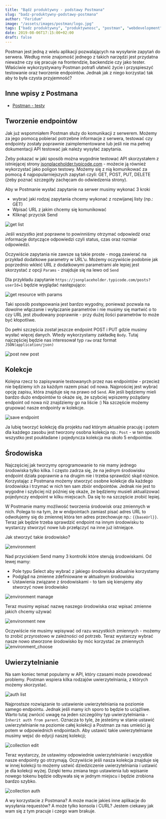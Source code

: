 ```yaml
---
title: "Bądź produktywny - podstawy Postmana"
slug: "badz-produktywny-podstawy-postmana"
author: "Feridum"
image: "/assets/images/postman/logo.jpg"
tags: ["badz produktywny", "produktywnosc", "postman", "webdevelopment", "webdev"]
date: 2019-08-06T17:15:00+02:00
draft: false
---
```


Postman jest jedną z wielu aplikacji pozwalających na wysyłanie zapytań do serwera. Według mnie znajomość jednego z takich narzędzi jest przydatna nieważne czy się pracuje na frontendzie, backendzie czy jako tester. Właściwie wykorzystywany Postman potrafi ułatwić życie i przyspieszyć testowanie oraz tworzenie endpointów. Jednak jak z niego korzystać tak aby to była czysta przyjemność?



## Inne wpisy z Postmana

- [Postman - testy](/post/badz-produktywny-testy-w-postmanie)

## Tworzenie endpointów

Jak już wspomniałem Postman służy do komunikacji z serwerem. Możemy za jego pomocą pobierać potrzebne informacje z serwera, testować czy endpointy zostały poprawnie zaimplementowane lub jeśli nie ma pełnej dokumentacji API testować jak należy wysyłać zapytania. 

Żeby pokazać w jaki sposób można wygodnie testować API skorzystałem z istniejącej strony [jsonplaceholder.typicode.com](https://jsonplaceholder.typicode.com/) - możecie ją również wykorzystać jako poligon testowy. Możemy się z nią komunikować za pomocą 4 najpopularniejszych zapytań czyli: GET, POST, PUT, DELETE (żeby poznać szczegóły zachęcam do odwiedzenia strony).  

Aby w Postmanie wysłać zapytanie na serwer musimy wykonać 3 kroki

- wybrać jaki rodzaj zapytania chcemy wykonać z rozwijanej listy (np.: GET)
- Wpisać URL z jakim chcemy się komunikować
- Kliknąć przycisk Send

![get list](/assets/images/postman/GET.png)

Jeśli wszystko jest poprawne to powinniśmy otrzymać odpowiedź oraz informacje dotyczące odpowiedzi czyli status, czas oraz rozmiar odpowiedzi.

Oczywiście zapytania nie zawsze są takie proste - mogą zawierać na przykład dodatkowe parametry w URL'u. Możemy oczywiście podobnie jak poprzednio wkleić URL z dodatkowymi parametrami ale lepiej jest skorzystać z opcji `Params` - znajduje się na lewo od `Send`

Dla przykładu zapytanie `https://jsonplaceholder.typicode.com/posts?userId=1` będzie wyglądać następująco: 

![get resource with params](/assets/images/postman/GET_single.png)

Taki sposób postępowania jest bardzo wygodny, ponieważ pozwala na dowolne włączanie i wyłączanie parametrów i nie musimy się martwić o to czy URL jest zbudowany poprawnie - przy dużej ilości parametrów to może być kłopotliwe.

Do pełni szczęścia został jeszcze endpoint POST i PUT gdzie musimy wysłać więcej danych. Wtedy wykorzystamy zakładkę `Body`. Tutaj najczęściej będzie nas interesował typ `raw` oraz format `JSON(application/json)`

![post new post](/assets/images/postman/POST.png)

## Kolekcje
Kolejna rzecz to zapisywanie testowanych przez nas endpointów - przecież nie będziemy ich za każdym razem pisać od nowa. Najprościej jest wybrać opcję zapisu, która znajduje się na prawo od `Send`. Ale jeśli będziemy mieli bardzo dużo endpointów to okaże się, że szybciej wpiszemy pożądany endpoint od nowa niż znajdziemy go na liście :) Na szczęście możemy grupować nasze endpointy w kolekcje. 

![save endpoint](/assets/images/postman/save.png)

Ja lubię tworzyć kolekcję dla projektu nad którym aktualnie pracuję i potem dla każdego zasobu jest tworzony osobna kolekcja np.: `Post` - w ten sposób wszystko jest poukładane i pojedyncza kolekcja ma około 5 endpointów. 

## Środowiska

Najczęściej jak tworzymy oprogramowanie to nie mamy jednego środowiska tylko kilka. I często zadrza się, że na jednym środowisku endpoint działa poprawnie a na drugim nie i trzeba sprawdzić skąd różnice. Korzystając z Postmana możemy stworzyć osobne kolekcje dla każdego środowiska i trzymać w nich ten sam zbiór endpointów. Jednak nie jest to wygodne i szybciej niż później się okaże, że będziemy musieli aktualizować pojedynczy endpoint w kilku miejscach. Da się to na szczęście zrobić lepiej. 

W Postmanie mamy możliwość tworzenia środowisk oraz zmiennych w nich. Polega to na tym, że w endpointach zamiast pisać adres URL to odwołujemy się do zmiennej która ten adres przechowuje np.: `{{baseUrl}}`. Teraz jak będzie trzeba sprawdzić endpoint na innym środowisku to wystarczy stworzyć nowe lub przełączyć na inne już istniejące.

Jak stworzyć takie środowisko? 

![environment](/assets/images/postman/environment.png)

Nad przyciskiem Send mamy 3 kontrolki które sterują środowiskami. Od lewej mamy: 

- Pole typu Select aby wybrać z jakiego środowiska aktualnie korzystamy
- Podgląd na zmienne zdefiniowane w aktualnym środowisku 
- Ustawienia związane z środowiskami - to tam się kierujemy aby stworzyć nowe środowisko

![environment manage](/assets/images/postman/environment_manage.png)

Teraz musimy wpisać nazwę naszego środowiska oraz wpisać zmienne jakich chcemy używać

![environment new](/assets/images/postman/environment_new.png)

Oczywiście nie musimy wpisywać od razu wszystkich zmiennych - możemy to zrobić przyrostowo w zależności od potrzeb. Teraz wystarczy wybrać nasze nowo stworzone środowisko by móc korzystać ze zmiennych
![environment_choose](/assets/images/postman/environment_choose.png)
	
## Uwierzytelnianie

Na sam koniec temat popularny w API, który czasami może powodować problemy. Postman wspiera kilka rodzajów uwierzytelniania, z których możemy skorzystać.

![auth list](/assets/images/postman/auth_list.png)

Najprostsze rozwiązanie to ustawienie uwierzytelniania na poziomie samego endpointu. Jednak jeśli mamy ich sporo to będzie to uciążliwe. Warto tutaj zwrócić uwagę na jeden szczególny typ uwierzytelniania - `Inherit auth from parent`. Oznacza to tyle, że jesteśmy w stanie ustawić uwierzytelnianie na poziomie całej kolekcji a Postman za nas umieści ją potem w odpowiednich endpointach. Aby ustawić takie uwierzytelnianie musimy wejsć do edycji naszej kolekcji;

![collection edit](/assets/images/postman/collection_edit.png)

Teraz wystarczy, że ustawimy odpowiednie uwierzytelnianie i wszystkie nasze endpointy go otrzymają. Oczywiście jeśli nasza kolekcja znajduje się w innej kolekcji to możemy ustwić dziedziczenie uwierzytelniania i ustawić je dla kolekcji wyżej. Dzięki temu zmiana tego ustawienia lub wpisanie nowego tokenu będzie odbywała się w jednym miejscu i będzie zrobiona bardzo szybko.

![collection auth](/assets/images/postman/collection_auth.png)

A wy korzystacie z Postmana? A może macie jakieś inne aplikacje do wysyłania requestów? A może tylko konsola i CURL? Jestem ciekawy jak wam się z tym pracuje i czego wam brakuje.
